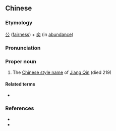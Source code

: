 ==Chinese==
{{zh-forms}}

===Etymology===
[[公]] ([[fairness]]) + [[奕]] (in [[abundance]])

===Pronunciation===
{{zh-pron
|m=Gōngyì
|cat=pn
}}

===Proper noun===
{{zh-proper noun}}

# The [[w:Chinese style name|Chinese style name]] of [[w:Jiang Qin|Jiang Qin]] (died 219)

====Related terms====
* {{zh-l|蔣欽}}

===References===
* {{pedialite|Jiang Qin}}
* {{pedialite|蔣欽 (三國)|lang=zh}}